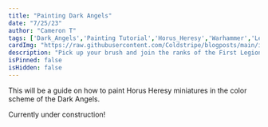 ```yaml
---
title: "Painting Dark Angels"
date: "7/25/23"
author: "Cameron T"
tags: ['Dark_Angels','Painting Tutorial','Horus_Heresy','Warhammer','Legiones_Astartes','Imperium']
cardImg: "https://raw.githubusercontent.com/Coldstripe/blogposts/main/images/Astartes/tacticalsgt.jpg"
description: "Pick up your brush and join the ranks of the First Legion."
isPinned: false
isHidden: false
---
```


This will be a guide on how to paint Horus Heresy miniatures in the color scheme of the Dark Angels.

Currently under construction!